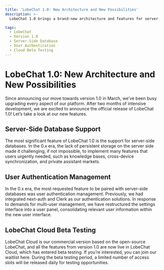 ```yaml
---
title: 'LobeChat 1.0: New Architecture and New Possibilities'
description: >-
  LobeChat 1.0 brings a brand-new architecture and features for server-side databases and user authentication management, opening up new possibilities. On this basis, LobeChat Cloud has entered beta testing.

tags:
  - LobeChat
  - Version 1.0
  - Server-Side Database
  - User Authentication
  - Cloud Beta Testing
---
```


# LobeChat 1.0: New Architecture and New Possibilities

Since announcing our move towards version 1.0 in March, we’ve been busy upgrading every aspect of our platform. After two months of intensive development, we are excited to announce the official release of LobeChat 1.0! Let’s take a look at our new features.

## Server-Side Database Support

The most significant feature of LobeChat 1.0 is the support for server-side databases. In the 0.x era, the lack of persistent storage on the server side made it challenging, if not impossible, to implement many features that users urgently needed, such as knowledge bases, cross-device synchronization, and private assistant markets.

## User Authentication Management

In the 0.x era, the most requested feature to be paired with server-side databases was user authentication management. Previously, we had integrated next-auth and Clerk as our authentication solutions. In response to demands for multi-user management, we have restructured the settings interface into a user panel, consolidating relevant user information within the new user interface.

## LobeChat Cloud Beta Testing

LobeChat Cloud is our commercial version based on the open-source LobeChat, and all the features from version 1.0 are now live in LobeChat Cloud, which has entered beta testing. If you’re interested, you can join our waitlist here. During the beta testing period, a limited number of access slots will be released daily for testing opportunities.
